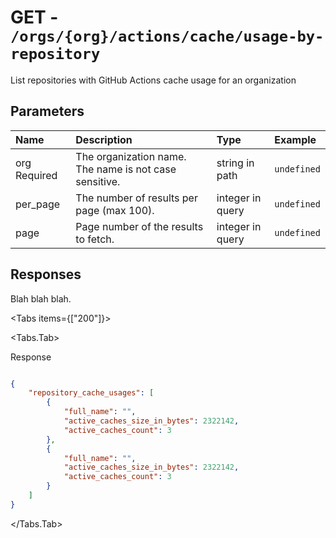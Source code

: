 
# GET - `/orgs/{org}/actions/cache/usage-by-repository`

List repositories with GitHub Actions cache usage for an organization

## Parameters

| Name | Description | Type | Example |
| :---- | :---- | :---- | :---- |
| org <span class="bg-blue-100 text-blue-800 text-xs font-medium me-2 px-2.5 py-0.5 rounded dark:bg-blue-900 dark:text-blue-300">Required</span> | The organization name. The name is not case sensitive. | string in path | `undefined` |
| per_page  | The number of results per page (max 100). | integer in query | `undefined` |
| page  | Page number of the results to fetch. | integer in query | `undefined` |

## Responses

Blah blah blah.

<Tabs items={["200"]}>

<Tabs.Tab>

Response

```json

{
    "repository_cache_usages": [
        {
            "full_name": "",
            "active_caches_size_in_bytes": 2322142,
            "active_caches_count": 3
        },
        {
            "full_name": "",
            "active_caches_size_in_bytes": 2322142,
            "active_caches_count": 3
        }
    ]
}

```

</Tabs.Tab>

</Tabs>